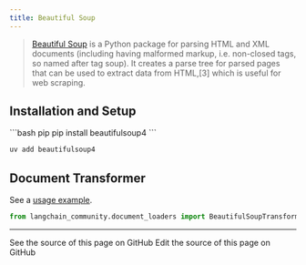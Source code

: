 ```yaml
---
title: Beautiful Soup
---
```


>[Beautiful Soup](https://www.crummy.com/software/BeautifulSoup/) is a Python package for parsing
> HTML and XML documents (including having malformed markup, i.e. non-closed tags, so named after tag soup).
> It creates a parse tree for parsed pages that can be used to extract data from HTML,[3] which
> is useful for web scraping.

## Installation and Setup

<CodeGroup>
```bash pip
pip install beautifulsoup4
```

```bash uv
uv add beautifulsoup4
```
</CodeGroup>

## Document Transformer

See a [usage example](/oss/python/integrations/document_transformers/beautiful_soup).

```python
from langchain_community.document_loaders import BeautifulSoupTransformer
```

---

<CardGroup cols={2}>
  <Card title="View Source" icon="eye" href="https://github.com/langchain-ai/docs/blob/main/src/oss/python/integrations/providers/beautiful_soup.mdx">
    See the source of this page on GitHub
  </Card>
  <Card title="Edit Source" icon="pen-to-square" href="https://github.com/langchain-ai/docs/edit/main/src/oss/python/integrations/providers/beautiful_soup.mdx">
    Edit the source of this page on GitHub
  </Card>
</CardGroup>
